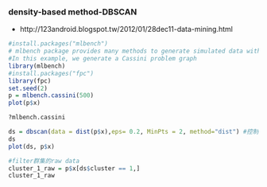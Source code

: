 ### density-based method-DBSCAN
- http://123android.blogspot.tw/2012/01/28dec11-data-mining.html
```R
#install.packages("mlbench")
# mlbench package provides many methods to generate simulated data with different shapes and sizes.
#In this example, we generate a Cassini problem graph
library(mlbench)
#install.packages("fpc")
library(fpc)
set.seed(2)
p = mlbench.cassini(500)
plot(p$x)

?mlbench.cassini

ds = dbscan(data = dist(p$x),eps= 0.2, MinPts = 2, method="dist") #控制半徑、密度但無群數
ds
plot(ds, p$x)

#filter群集的raw data
cluster_1_raw = p$x[ds$cluster == 1,]
cluster_1_raw
```